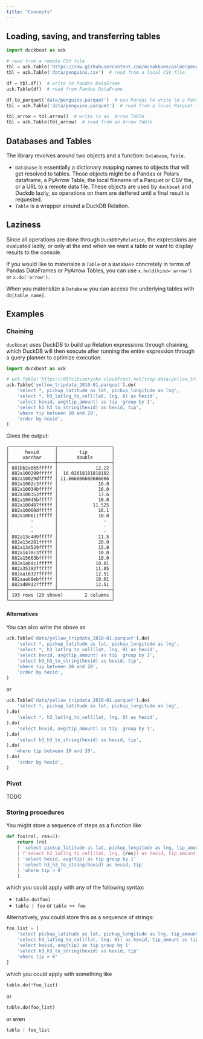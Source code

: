```yaml
---
title: "Concepts"
---
```


## Loading, saving, and transferring tables

```python
import duckboat as uck

# read from a remote CSV file
tbl = uck.Table('https://raw.githubusercontent.com/mcnakhaee/palmerpenguins/refs/heads/master/palmerpenguins/data/penguins.csv')
tbl = uck.Table('data/penguins.csv')  # read from a local CSV file

df = tbl.df()  # write to Pandas DataFrame
uck.Table(df)  # read from Pandas DataFrame

df.to_parquet('data/penguins.parquet')  # use Pandas to write to a Parquet file
tbl = uck.Table('data/penguins.parquet')  # read from a local Parquet file

tbl_arrow = tbl.arrow()  # write to an  Arrow Table
tbl = uck.Table(tbl_arrow)  # read from an Arrow Table
```


## Databases and Tables

The library revolves around two objects and a function: `Database`, `Table`.

- `Database` is essentially a dictionary mapping names to objects that will get resolved to tables. Those objects might be a Pandas or Polars dataframe, a PyArrow Table, the local filename of a Parquet or CSV file, or a URL to a remote data file. These objects are used by `duckboat` and Duckdb lazily, so operations on them are deffered until a final result is requested.
- `Table` is a wrapper around a DuckDB Relation.


## Laziness

Since all operations are done through `DuckDBPyRelation`, the expressions are evaluated lazily, or only at the end when we want a table or want to display results to the console.

If you would like to materialze a `Table` or a `Database` concretely in terms of Pandas DataFrames or PyArrow Tables, you can use `x.hold(kind='arrow')` or ` x.do('arrow')`.

When you materialize a `Database` you can access the underlying tables with `db[table_name]`.

## Examples

### Chaining

`duckboat` uses DuckDB to build up Relation expressions through chaining, which DuckDB
will then execute after running the entire expression through a query planner to optimize
execution.

```python
import duckboat as uck

# uck.Table('https://d37ci6vzurychx.cloudfront.net/trip-data/yellow_tripdata_2010-01.parquet')
uck.Table('yellow_tripdata_2010-01.parquet').do(
    'select *, pickup_latitude as lat, pickup_longitude as lng',
    'select *, h3_latlng_to_cell(lat, lng, 8) as hexid',
    'select hexid, avg(tip_amount) as tip  group by 1',
    'select h3_h3_to_string(hexid) as hexid, tip',
    'where tip between 10 and 20',
    'order by hexid',
)
```

Gives the output:

```
┌─────────────────┬────────────────────┐
│      hexid      │        tip         │
│     varchar     │       double       │
├─────────────────┼────────────────────┤
│ 881bb2a0b5fffff │              12.22 │
│ 882a100299fffff │  10.02818181818182 │
│ 882a10029dfffff │ 11.666666666666666 │
│ 882a1002c3fffff │               10.0 │
│ 882a10034bfffff │               16.0 │
│ 882a100353fffff │               17.6 │
│ 882a10045bfffff │               10.0 │
│ 882a100487fffff │             11.525 │
│ 882a10060dfffff │               16.1 │
│ 882a100611fffff │               10.0 │
│        ·        │                 ·  │
│        ·        │                 ·  │
│        ·        │                 ·  │
│ 882a13c4d9fffff │               11.5 │
│ 882a13d281fffff │               20.0 │
│ 882a13d529fffff │               15.0 │
│ 882a1438c3fffff │               10.0 │
│ 882a15663bfffff │               10.0 │
│ 882a1ab9c1fffff │              10.01 │
│ 882a353927fffff │              11.05 │
│ 882aa16327fffff │              12.51 │
│ 882aaab9ebfffff │              10.01 │
│ 882ad09327fffff │              12.51 │
├─────────────────┴────────────────────┤
│ 193 rows (20 shown)        2 columns │
└──────────────────────────────────────┘
```

#### Alternatives

You can also write the above as

```python
uck.Table('data/yellow_tripdata_2010-01.parquet').do(
    'select *, pickup_latitude as lat, pickup_longitude as lng',
    'select *, h3_latlng_to_cell(lat, lng, 8) as hexid',
    'select hexid, avg(tip_amount) as tip  group by 1',
    'select h3_h3_to_string(hexid) as hexid, tip',
    'where tip between 10 and 20',
    'order by hexid',
)
```

or

```python
uck.Table('data/yellow_tripdata_2010-01.parquet').do(
    'select *, pickup_latitude as lat, pickup_longitude as lng',
).do(
    'select *, h3_latlng_to_cell(lat, lng, 8) as hexid',
).do(
    'select hexid, avg(tip_amount) as tip  group by 1',
).do(
    'select h3_h3_to_string(hexid) as hexid, tip',
).do(
   'where tip between 10 and 20',
).do(
    'order by hexid',
)
```

### Pivot

TODO

### Storing procedures

You might store a sequence of steps as a function like

```python
def foo(rel, res=6):
    return (rel
    | 'select pickup_latitude as lat, pickup_longitude as lng, tip_amount'       
    | f'select h3_latlng_to_cell(lat, lng, {res}) as hexid, tip_amount as tip'
    | 'select hexid, avg(tip) as tip group by 1'
    | 'select h3_h3_to_string(hexid) as hexid, tip'
    | 'where tip > 0'
    )
```

which you could apply with any of the following syntax:

- `table.do(foo)`
- `table | foo` or `table >> foo`

Alternatively, you could store this as a sequence of strings:

```python
foo_list = [
    'select pickup_latitude as lat, pickup_longitude as lng, tip_amount'       
    'select h3_latlng_to_cell(lat, lng, 6}) as hexid, tip_amount as tip'
    'select hexid, avg(tip) as tip group by 1'
    'select h3_h3_to_string(hexid) as hexid, tip'
    'where tip > 0'
]
```

which you could apply with something like

```python
table.do(*foo_list)
```

or

```python
table.do(foo_list)
```

or even

```python
table | foo_list
```

